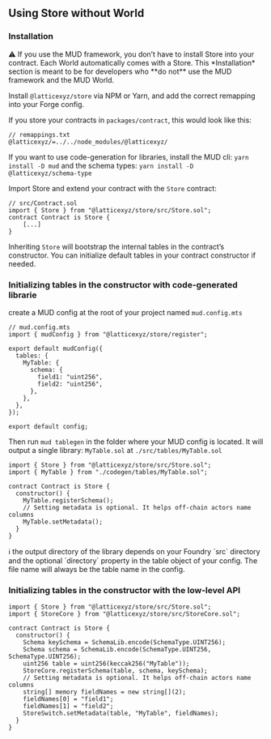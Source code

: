 ## Using Store without World

### Installation

<aside>
⚠️ If you use the MUD framework, you don’t have to install Store into your contract. Each World automatically comes with a Store. This *Installation* section is meant to be for developers who **do not** use the MUD framework and the MUD World.

</aside>

Install `@latticexyz/store` via NPM or Yarn, and add the correct remapping into your Forge config.

If you store your contracts in `packages/contract`, this would look like this:

```solidity
// remappings.txt
@latticexyz/=../../node_modules/@latticexyz/
```

If you want to use code-generation for libraries, install the MUD cli: `yarn install -D mud` and the schema types: `yarn install -D @latticexyz/schema-type`

Import Store and extend your contract with the `Store` contract:

```solidity
// src/Contract.sol
import { Store } from "@latticexyz/store/src/Store.sol";
contract Contract is Store {
	[...]
}
```

Inheriting `Store` will bootstrap the internal tables in the contract’s constructor. You can initialize default tables in your contract constructor if needed.

### Initializing tables in the constructor with code-generated librarie

create a MUD config at the root of your project named `mud.config.mts`

```tsx
// mud.config.mts
import { mudConfig } from "@latticexyz/store/register";

export default mudConfig({
  tables: {
    MyTable: {
      schema: {
        field1: "uint256",
        field2: "uint256",
      },
    },
  },
});

export default config;
```

Then run `mud tablegen` in the folder where your MUD config is located. It will output a single library: `MyTable.sol` at `./src/tables/MyTable.sol`

```solidity
import { Store } from "@latticexyz/store/src/Store.sol";
import { MyTable } from "./codegen/tables/MyTable.sol";

contract Contract is Store {
  constructor() {
    MyTable.registerSchema();
    // Setting metadata is optional. It helps off-chain actors name columns
    MyTable.setMetadata();
  }
}
```

<aside>
  ℹ️ the output directory of the library depends on your Foundry `src` directory and the optional `directory` property
  in the table object of your config. The file name will always be the table name in the config.
</aside>

### Initializing tables in the constructor with the low-level API

```solidity
import { Store } from "@latticexyz/store/src/Store.sol";
import { StoreCore } from "@latticexyz/store/src/StoreCore.sol";

contract Contract is Store {
  constructor() {
    Schema keySchema = SchemaLib.encode(SchemaType.UINT256);
    Schema schema = SchemaLib.encode(SchemaType.UINT256, SchemaType.UINT256);
    uint256 table = uint256(keccak256("MyTable"));
    StoreCore.registerSchema(table, schema, keySchema);
    // Setting metadata is optional. It helps off-chain actors name columns
    string[] memory fieldNames = new string[](2);
    fieldNames[0] = "field1";
    fieldNames[1] = "field2";
    StoreSwitch.setMetadata(table, "MyTable", fieldNames);
  }
}
```
